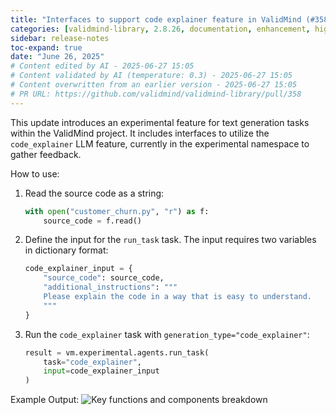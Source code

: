 ```yaml
---
title: "Interfaces to support code explainer feature in ValidMind (#358)"
categories: [validmind-library, 2.8.26, documentation, enhancement, highlight]
sidebar: release-notes
toc-expand: true
date: "June 26, 2025"
# Content edited by AI - 2025-06-27 15:05
# Content validated by AI (temperature: 0.3) - 2025-06-27 15:05
# Content overwritten from an earlier version - 2025-06-27 15:05
# PR URL: https://github.com/validmind/validmind-library/pull/358
---
```


This update introduces an experimental feature for text generation tasks within the ValidMind project. It includes interfaces to utilize the `code_explainer` LLM feature, currently in the experimental namespace to gather feedback.

How to use:

1. Read the source code as a string:
   ```python
   with open("customer_churn.py", "r") as f:
       source_code = f.read()
   ```

2. Define the input for the `run_task` task. The input requires two variables in dictionary format:
   ```python
   code_explainer_input = {
       "source_code": source_code,
       "additional_instructions": """
       Please explain the code in a way that is easy to understand.
       """
   }
   ```

3. Run the `code_explainer` task with `generation_type="code_explainer"`:
   ```python
   result = vm.experimental.agents.run_task(
       task="code_explainer",
       input=code_explainer_input
   )
   ```

Example Output:
![Key functions and components breakdown](/releases/validmind-library/v2.8.26/1c7b130e-bbe4-4049-88f9-50807c04f3d2.png){fig-alt="A dark-themed document titled Main Purpose and Overall Functionality outlines the configuration of a tool for machine learning model management. The document is structured with headings and bullet points, detailing sections such as Breakdown of Key Functions or Components, Assumptions or Limitations, and Potential Risks or Failure Points. Key functions include data ingestion, preprocessing, and model deployment, with specific tasks like data validation and feature extraction. Assumptions cover data availability and model performance, while risks address data quality issues and model drift. The document concludes with a section on Recommended Mitigation Strategies or Improvements, suggesting enhanced data validation and monitoring practices."}